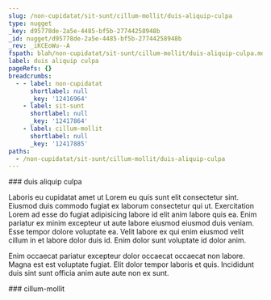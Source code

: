 ```yaml
---
slug: /non-cupidatat/sit-sunt/cillum-mollit/duis-aliquip-culpa
type: nugget
_key: d95778de-2a5e-4485-bf5b-27744258948b
_id: nugget/d95778de-2a5e-4485-bf5b-27744258948b
_rev: _iKCEoWu--A
fspath: blah/non-cupidatat/sit-sunt/cillum-mollit/duis-aliquip-culpa.md
label: duis aliquip culpa
pageRefs: {}
breadcrumbs:
  - - label: non-cupidatat
      shortlabel: null
      _key: '12416964'
    - label: sit-sunt
      shortlabel: null
      _key: '12417864'
    - label: cillum-mollit
      shortlabel: null
      _key: '12417885'
paths:
  - /non-cupidatat/sit-sunt/cillum-mollit/duis-aliquip-culpa
---
```


<NuggetArea>
<Nugget slug="/non-cupidatat/sit-sunt/cillum-mollit/duis-aliquip-culpa" type="nugget" _key="d95778de-2a5e-4485-bf5b-27744258948b" _id="nugget/d95778de-2a5e-4485-bf5b-27744258948b" _rev="_iKCEoWu--A" fspath="blah/non-cupidatat/sit-sunt/cillum-mollit/duis-aliquip-culpa.md" label="duis aliquip culpa" paths="/non-cupidatat/sit-sunt/cillum-mollit/duis-aliquip-culpa">
<NuggetBody>
### duis aliquip culpa

Laboris eu cupidatat amet ut Lorem eu quis sunt elit consectetur sint. Eiusmod duis commodo fugiat ex laborum consectetur qui ut. Exercitation Lorem ad esse do fugiat adipisicing labore id elit anim labore quis ea. Enim pariatur ex minim excepteur ut aute labore eiusmod eiusmod duis veniam. Esse tempor dolore voluptate ea. Velit labore ex qui enim eiusmod velit cillum in et labore dolor duis id. Enim dolor sunt voluptate id dolor anim.

Enim occaecat pariatur excepteur dolor occaecat occaecat non labore. Magna est est voluptate fugiat. Elit dolor tempor laboris et quis. Incididunt duis sint sunt officia anim aute aute non ex sunt.

</NuggetBody>
<Breadcrumbs>
<Crumbs>
<Crumb _key="12416964" label="non-cupidatat" /><Crumb _key="12417864" label="sit-sunt" /><Crumb _key="12417885" label="cillum-mollit" />
</Crumbs>
</Breadcrumbs>
</Nugget>

<NuggetsInbound>
</NuggetsInbound>
<NuggetsOutbound>
</NuggetsOutbound>
</NuggetArea>
<PassagesInbound>
<Passage direction="inbound" type="passage" _key="12417885" _id="passage/12417885" _rev="_iKCEoWi--A" label="cillum-mollit" passage="cillum-mollit" fspath="blah/non-cupidatat/sit-sunt/cillum-mollit" paths="/non-cupidatat/sit-sunt/cillum-mollit" slug="/non-cupidatat/sit-sunt/cillum-mollit">
<NuggetBody>
### cillum-mollit

</NuggetBody>
<Breadcrumbs>
<Crumbs>
<Crumb _key="12416964" label="non-cupidatat" /><Crumb _key="12417864" label="sit-sunt" />
</Crumbs>
</Breadcrumbs>
</Passage>

</PassagesInbound>
<PassagesOutbound>
</PassagesOutbound>